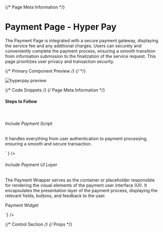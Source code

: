 

<Meta of={HyperpayStories} />

{/* Page Meta Information */}
<Unstyled>
    <h1 className="display-6 mb-16">Payment Page - Hyper Pay</h1>
    <p>The Payment Page is integrated with a secure payment gateway, displaying the service fee and any additional charges. Users can securely and conveniently complete the payment process, ensuring a smooth transition from information submission to the finalization of the service request. This page prioritizes user privacy and transaction security.</p>
</Unstyled>

{/* Primary Component Preview */}
{/* <Primary /> */}

<img src={Hyperpay} alt="hyperpay preview" />

{/* Code Snippets */}
{/* Page Meta Information */}
<Unstyled>
<h4 className="mb-16">Steps to Follow</h4>
<br />
<h6 className="mb-16 fw-bold">Include Payment Script</h6>
<p>It handles everything from user authentication to payment processing, ensuring a smooth and secure transaction.</p>
<Source dark code={`
<!-- Include the [xxx] payment gateway script JS -->
<script type="text/javascript" src="https://test.oppwa.com/v1/paymentWidgets.js?checkoutId[add checkout iD]"></script>
    `
} />
<h6 className="mb-16 fw-bold">Include Payment UI Layer</h6>
<p>The Payment Wrapper serves as the container or placeholder responsible for rendering the visual elements of the payment user interface (UI). It encapsulates the presentation layer of the payment process, displaying the relevant fields, buttons, and feedback to the user.</p>
<Source dark code={`
<!-- Widget START --->
<div class="ab-hyperpay-widget">
    <form action="[url]" class="paymentWidgets" data-brands="[brands]">Payment Widget</form>
</div>
<!-- Widget END --->    
`} />
</Unstyled>

{/* Control Section */}
{/* <Subtitle>Props</Subtitle>
<Controls /> */}
